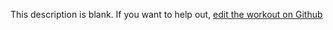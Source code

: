 
  This description is blank. If you want to help out, [edit the workout on Github](https://www.github.com/LiftArcade/exercises/blob/main/exercises/bench-dip-description.mdx)